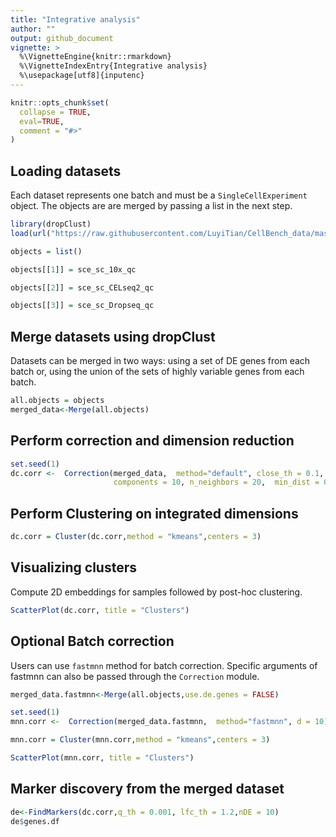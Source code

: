 ```yaml
---
title: "Integrative analysis"
author: ""
output: github_document
vignette: >
  %\VignetteEngine{knitr::rmarkdown}
  %\VignetteIndexEntry{Integrative analysis}
  %\usepackage[utf8]{inputenc}
---
```


```r
knitr::opts_chunk$set(
  collapse = TRUE,
  eval=TRUE,
  comment = "#>"
)
```

## Loading datasets
Each dataset represents one batch and must be a `SingleCellExperiment` object. The objects are are merged by passing a list in the next step.
```r

library(dropClust)
load(url("https://raw.githubusercontent.com/LuyiTian/CellBench_data/master/data/sincell_with_class.RData"))

objects = list()

objects[[1]] = sce_sc_10x_qc

objects[[2]] = sce_sc_CELseq2_qc

objects[[3]] = sce_sc_Dropseq_qc

```

## Merge datasets using dropClust
Datasets can be merged in two ways: using a set of DE genes from each batch or, using the union of the sets of highly variable genes from each batch.

```r

all.objects = objects
merged_data<-Merge(all.objects)

```


## Perform correction and dimension reduction

```r
set.seed(1)
dc.corr <-  Correction(merged_data,  method="default", close_th = 0.1, cells_th = 0.1,
                       components = 10, n_neighbors = 20,  min_dist = 0.5)
```

## Perform Clustering on integrated dimensions

```r
dc.corr = Cluster(dc.corr,method = "kmeans",centers = 3)
```
## Visualizing clusters

Compute 2D embeddings for samples followed by post-hoc clustering.

```r
ScatterPlot(dc.corr, title = "Clusters")

```
## Optional Batch correction
Users can use `fastmnn` method for batch correction. Specific arguments of fastmnn can also be passed through the `Correction` module.
```r
merged_data.fastmnn<-Merge(all.objects,use.de.genes = FALSE)

set.seed(1)
mnn.corr <-  Correction(merged_data.fastmnn,  method="fastmnn", d = 10)

mnn.corr = Cluster(mnn.corr,method = "kmeans",centers = 3)

ScatterPlot(mnn.corr, title = "Clusters")

```

## Marker discovery from the merged dataset
```r
de<-FindMarkers(dc.corr,q_th = 0.001, lfc_th = 1.2,nDE = 10)
de$genes.df
```
